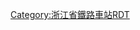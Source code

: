 {{BS-map
| title = 艮山门站站线布置图
|bottom={{navbar|杭州市铁路车站RDT/艮山门站}}
| map = 
\\\\\\CONTg\~~ ~~[[宣杭铁路]][[德杭线]][[行宫塘站]]方向 {{rmri|u}}
\\\\\\CONTg\STR\CONTg\~~ ~~接入[[宁杭客运专线]]杭州东所 {{rmri|u}}
\\\\\\STRg\ABZg2\STRf!~STRc3\
\\\\\\STR+c2\ABZg3!~STRc1\ABZ2+4g\STRc3
\\\\\\ABZg+1\STR+c4\ENDEa!~STRc1\STR+4
\\\\\ENDEa\STR\STR+c2\STR3\STR
\\\\\STR+c2\ABZg3\ABZg+1\STRc4\hSTRa
\\\\\\ABZg+1\STR+c4\STRl\STRq\hKRZ\CONTfq~~ ~~[[笕杭线]]181线路所方向 {{rmri|r}}
\\\\\STRc2\ABZg3\STR\LSTR3!~STRc2\STR3+l\hKRZ\CONTfq~~ ~~[[笕杭线]][[笕桥站]]方向 {{rmri|r}}
\\\\\LSTR+1\STR+c4\ABZg+1\STR+1!~STRc1\STR+l!~STRc4\hKRZ\CONTfq
\\\\\hSTRc2\KRZ3+lu\KRZh\KRZh\KRZh\hKRZhu\hCONTfq~~ ~~接入[[杭州东站]] {{rmri|r}}
\\\\hSTRc2\hSTR3+1!~hSTRc2\KRZ3+lu!~hSTRc4\KRZh\KRZh\KRZh\hKRZhu\hCONTfq
\\\hSTR+1e\hSTR+1e!~hSTRc4\STR!~hSTRc4\STR\STRg\STRf\hSTRe
\\exCONTg\ABZg2\ABZg3\STR\STR\STR+c2\ABZg3\STR~~ ~~{{rmri|u}}[[杭州动车所]]（沈家新村）（在建）
\\exSTR!~STRc2\ABZ3+1g\ABZg+4\STR\STR\ABZg+1\STR+c4\STR
\\xABZg+1\STRc4\STR\STR\STR\STR\STR\STR
\\ABZg2\STRc3\STR\STR\STR\STR\STR\STR
\\STR+c1\STR+4\STR\STR\STR\STR\STR\STR
\\LSTR3\STR\STR\STR\STR+c2\ABZg3\STR\STR
\\\STR+c2\ABZg3\ABZg2\ABZg+1!~STRc3\STR+c4\STR\STR
\\\ABZ3+1g!~STRc2\ABZg3!~STRc4\STR+c1\ABZg+4\STR\STR\STR
\\LSTR3+1\LSTR3+1!~STRc2\ABZg3!~STRc4\STR\ABZg2\STR+c3\STR\STRf~~ ~~{{rmri|d}}[[杭州动车所]]（艮山门）存车场
\\STRc2\STR3+1\STR+c4\STR+c2\ABZg3!~STRc1\ABZg+4\STR\STR
\\STR+1\ENDEa!~STRc4\STR\ABZg+1\STR+c4\STR\STR+c2\ABZg3
\\STR\STR\ABZg2\ABZg3\STR\STR\ABZg+1\STR+c4
\\STR\STR\ABZg+1\ABZg+4\STR\STR\STR\ENDEe
\STR\STR\STR\STR\STR\STR\STR
\STR\STR\STR\STR\STR\STR\STR
\STR+c2\ABZg3\STR\STR\STR\STR\STR
STRc2\ABZ3+1g\STR+c4\STR\STR\STR\STR\STR
LSTR3+1\STRc4\STR\STR\STR\STR\STR\STR~~ ~~{{rmri|d}}[[杭州动车所]]（艮山门）检修库
\\STR\STR\STR\STR\STR\STR
\\STR\STR\STR\STR\STR\STR
\\ENDEe\STR2\STR+c3\STR\STR\STR
\\\STRc1\ABZ2+4g\STR+c3\STR\STR
\\\\STRc1\ABZg+4\STR\STR
\\\\\STR\ABZg2\ABZg3
\\\\\STR\ABZg+1\ABZg+4
\\\\\\STR\STR\ABZg2\STRc3
\\\\\\STR\STR\STR+c1\STR+4
\\\\\\\ENDEe\STR\STR\STR\BS
\\\\\\\BS\STR\STR\STR\BS
\\\\\\\BS\STR\STR\STR\BS~~ ~~乘降站台
\\\\\\\BS\STR\STR\STR\BS
\\\\\\\BS\STR\STR\STR\BS
\\\\\\\\STR\STR+c2\STR3\
\\\\STRc1\LSTR2+4\LSTR2+4!~STRc3\ABZg2!~STRc3\ABZg+1!~STRc3\STRc4~~ ~~{{rmri|u}}[[杭州动车所]]（艮山门）检修库
\\\\STRc1\STR+4!~STRc1\ABZg+4!~STRc1\ABZg+4
\\\\\ENDEe\STR\STR
\\\\\\STRg\STRf
\\\\\\CONTf\CONTf~~ ~~[[笕杭线]]、[[德杭线]][[杭州站]]方向 {{rmri|d}}
}}
<noinclude>
{{Rdt intro|[[艮山门站]]}}

[[Category:浙江省鐵路車站RDT]]

</noinclude>